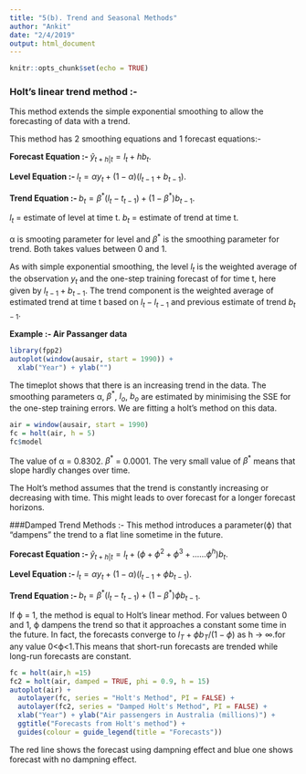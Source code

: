 ```yaml
---
title: "5(b). Trend and Seasonal Methods"
author: "Ankit"
date: "2/4/2019"
output: html_document
---
```


```r
knitr::opts_chunk$set(echo = TRUE)
```

### Holt's linear trend method :-
This method extends the simple exponential smoothing to allow the forecasting of data with a trend.

This method has 2 smoothing equations and 1 forecast equations:-

**Forecast Equation :- ** $\hat y_{t+h|t} = l_t + hb_t$.

**Level Equation :- ** $l_t = αy_t + (1-α)(l_{t-1} + b_{t-1})$.

**Trend Equation :- ** $b_t = β^* (l_t-t_{t-1}) + (1-β^*)b_{t-1}$.

$l_t$ = estimate of level at time t.
$b_t$ = estimate of trend at time t. 

α is smooting parameter for level and $β^*$ is the smoothing parameter for trend. Both takes values between 0 and 1.

As with simple exponential smoothing, the level $l_t$ is the weighted average of the observation $y_t$ and the one-step training forecast of for time t, here given by $l_{t-1} + b_{t-1}$.
The trend component is the weighted average of estimated trend at time t based on $l_t - l_{t-1}$ and previous estimate of trend $b_{t-1}$.

**Example :- Air Passanger data**
```r
library(fpp2)
autoplot(window(ausair, start = 1990)) +
  xlab("Year") + ylab("") 
```

The timeplot shows that there is an increasing trend in the data.
The smoothing parameters α, $β^*$, $l_o$, $b_o$ are estimated by minimising the SSE for the one-step training errors.
We are fitting a holt's method on this data.
```r
air = window(ausair, start = 1990)
fc = holt(air, h = 5)
fc$model
```

The value of α = 0.8302.
$β^*$ = 0.0001.
The very small value of $β^*$ means that slope hardly changes over time.

The Holt's method assumes that the trend is constantly increasing or decreasing with time. This might leads to over forecast for a longer forecast horizons.

###Damped Trend Methods :-
This method introduces a parameter(ϕ) that "dampens" the trend to a flat line sometime in the future.

**Forecast Equation :- ** $\hat y_{t+h|t} = l_t + (ϕ + ϕ^2 + ϕ^3 + ...... ϕ^h)b_t$.

**Level Equation :- ** $l_t = αy_t + (1-α)(l_{t-1} + ϕb_{t-1})$.

**Trend Equation :- ** $b_t = β^* (l_t-t_{t-1}) + (1-β^*)ϕb_{t-1}$.

If ϕ = 1, the method is equal to Holt's linear method. For values between 0 and 1, ϕ dampens the trend so that it approaches a constant some time in the future. In fact, the forecasts converge to $l_T + ϕb_T/(1-ϕ)$ as h -> ∞.for any value 0<ϕ<1.This means that short-run forecasts are trended while long-run forecasts are constant.

```r
fc = holt(air,h =15)
fc2 = holt(air, damped = TRUE, phi = 0.9, h = 15)
autoplot(air) +
  autolayer(fc, series = "Holt's Method", PI = FALSE) +
  autolayer(fc2, series = "Damped Holt's Method", PI = FALSE) +
  xlab("Year") + ylab("Air passengers in Australia (millions)") +
  ggtitle("Forecasts from Holt's method") +
  guides(colour = guide_legend(title = "Forecasts"))
```

The red line shows the forecast using dampning effect and blue one shows forecast with no dampning effect.

